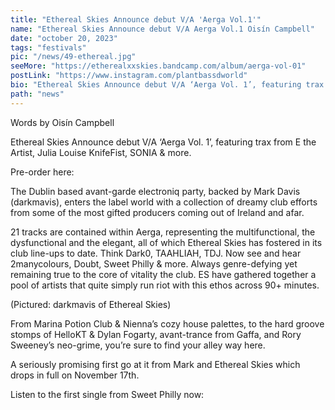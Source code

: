 ---
title: "Ethereal Skies Announce debut V/A 'Aerga Vol.1'"
name: "Ethereal Skies Announce debut V/A Aerga Vol.1 Oisín Campbell"
date: "october 20, 2023"
tags: "festivals"
pic: "/news/49-ethereal.jpg"
seeMore: "https://etherealxxskies.bandcamp.com/album/aerga-vol-01"
postLink: "https://www.instagram.com/plantbassdworld"
bio: "Ethereal Skies Announce debut V/A ‘Aerga Vol. 1’, featuring trax from E the Artist, Julia Louise KnifeFist, SONIA & more."
path: "news"
---

<p className="smallText">Words by Oisín Campbell</p>

Ethereal Skies Announce debut V/A ‘Aerga Vol. 1’, featuring trax from E the Artist, Julia Louise KnifeFist, SONIA & more.

<Picture src="/news/49-aerga.jpg" alt="Aerga Vol.1" size={1200} withSubtitle />
Pre-order here: <HoverLink url="https://etherealxxskies.bandcamp.com/album/aerga-vol-01" external />

The Dublin based avant-garde electroniq party, backed by Mark Davis (darkmavis), enters the label world with a collection of dreamy club efforts from some of the most gifted producers coming out of Ireland and afar.

21 tracks are contained within Aerga, representing the multifunctional, the dysfunctional and the elegant, all of which Ethereal Skies has fostered in its club line-ups to date. Think Dark0, TAAHLIAH, TDJ. Now see and hear 2manycolours, Doubt, Sweet Philly & more. Always genre-defying yet remaining true to the core of vitality the club. ES have gathered together a pool of artists that quite simply run riot with this ethos across 90+ minutes.

<Picture src="/news/49-mavis.jpg" alt="darkmavis cover pic" size={1200} withSubtitle />
<p className="smallText">(Pictured: darkmavis of Ethereal Skies)</p>

From Marina Potion Club & Nienna’s cozy house palettes, to the hard groove stomps of HelloKT & Dylan Fogarty, avant-trance from Gaffa, and Rory Sweeney’s neo-grime, you’re sure to find your alley way here.

A seriously promising first go at it from Mark and Ethereal Skies which drops in full on November 17th.

Listen to the first single from Sweet Philly now: <HoverLink url="https://etherealxxskies.bandcamp.com/track/false-eyes" external />

